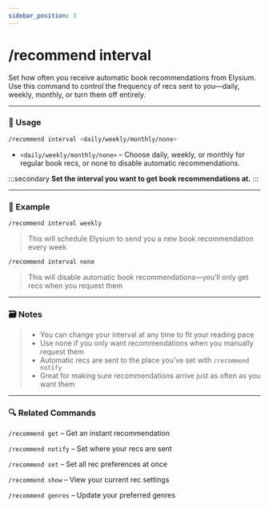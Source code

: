 ```yaml
---
sidebar_position: 3
---
```


# /recommend interval 

Set how often you receive automatic book recommendations from Elysium. Use this command to control the frequency of recs sent to you—daily, weekly, monthly, or turn them off entirely.

<hr className="md-divider-gradient" />

### 💬 Usage
```bash
/recommend interval <daily/weekly/monthly/none>
```
- `<daily/weekly/monthly/none>` – Choose daily, weekly, or monthly for regular book recs, or none to disable automatic recommendations.

:::secondary
**Set the interval you want to get book recommendations at.**
:::

<hr className="md-divider-gradient" />

### 📌 Example
```bash
/recommend interval weekly
```
> This will schedule Elysium to send you a new book recommendation every week
```bash
/recommend interval none
```
> This will disable automatic book recommendations—you’ll only get recs when you request them

<hr className="md-divider-gradient" />

### 🗃️ Notes
> - You can change your interval at any time to fit your reading pace
> - Use none if you only want recommendations when you manually request them
> - Automatic recs are sent to the place you’ve set with `/recommend notify`
> - Great for making sure recommendations arrive just as often as you want them

<hr className="md-divider-gradient" />

### 🔍 Related Commands
`/recommend get` – Get an instant recommendation

`/recommend notify` – Set where your recs are sent

`/recommend set` – Set all rec preferences at once

`/recommend show` – View your current rec settings

`/recommend genres` – Update your preferred genres
